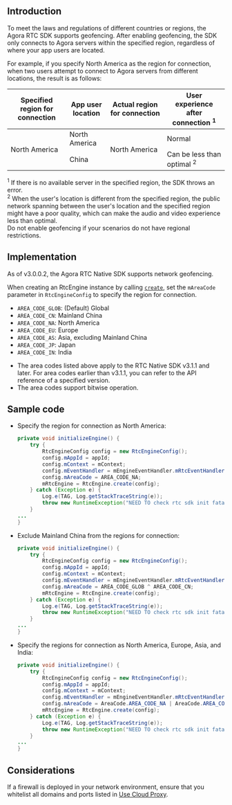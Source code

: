 <PlatformWrapper platform="android">

## Introduction

To meet the laws and regulations of different countries or regions, the Agora RTC SDK supports geofencing. After enabling geofencing, the SDK only connects to Agora servers within the specified region, regardless of where your app users are located.

For example, if you specify North America as the region for connection, when two users attempt to connect to Agora servers from different locations, the result is as follows:

<table class="tg">
<thead>
  <tr>
    <th class="tg-ln2d">Specified region for connection</th>
    <th class="tg-ln2d">App user location</th>
    <th class="tg-ln2d">Actual region for connection </th>
		<th class="tg-ln2d">User experience after connection <sup>1</sup></th>
  </tr>
</thead>
<tbody>
  <tr>
    <td class="tg-6yr1" rowspan="2">North America</td>
    <td class="tg-6yr1">North America</td>
    <td class="tg-6yr1" rowspan="2">North America</td>
    <td class="tg-6yr1">Normal</td>
  </tr>
  <tr>
    <td class="tg-6yr1">China</td>
    <td class="tg-6yr1">Can be less than optimal <sup>2</sup></td>
  </tr>
</tbody>
</table>

<div class="alert info"> <sup>1</sup> If there is no available server in the specified region, the SDK throws an error.<br/><sup>2</sup> When the user's location is different from the specified region, the public network spanning between the user's location and the specified region might have a poor quality, which can make the audio and video experience less than optimal.</div>

<div class="alert note">Do not enable geofencing if your scenarios do not have regional restrictions.</div>

## Implementation

As of v3.0.0.2, the Agora RTC Native SDK supports network geofencing. 

When creating an RtcEngine instance by calling [`create`](./API%20Reference/java/classio_1_1agora_1_1rtc_1_1_rtc_engine.html#a45832a91b1051bc7641ccd8958288dba), set the `mAreaCode` parameter in `RtcEngineConfig` to specify the region for connection.

- `AREA_CODE_GLOB`: (Default) Global
- `AREA_CODE_CN`: Mainland China
- `AREA_CODE_NA`: North America
- `AREA_CODE_EU`: Europe
- `AREA_CODE_AS`: Asia, excluding Mainland China
- `AREA_CODE_JP`: Japan
- `AREA_CODE_IN`: India

<div class="alert note"><ul><li>The area codes listed above apply to the RTC Native SDK v3.1.1 and later. For area codes earlier than v3.1.1, you can refer to the API reference of a specified version.</li><li>The area codes support bitwise operation.</li></ul></div>

## Sample code

- Specify the region for connection as North America:

  ```java
  private void initializeEngine() {
      try {
          RtcEngineConfig config = new RtcEngineConfig();
          config.mAppId = appId;
          config.mContext = mContext;
          config.mEventHandler = mEngineEventHandler.mRtcEventHandler;
          config.mAreaCode = AREA_CODE_NA;
          mRtcEngine = RtcEngine.create(config);
      } catch (Exception e) {
          Log.e(TAG, Log.getStackTraceString(e));
          throw new RuntimeException("NEED TO check rtc sdk init fatal error\n" + Log.getStackTraceString(e));
      }
  ...
  }
  ```

- Exclude Mainland China from the regions for connection:

  ```java
  private void initializeEngine() {
      try {
          RtcEngineConfig config = new RtcEngineConfig();
          config.mAppId = appId;
          config.mContext = mContext;
          config.mEventHandler = mEngineEventHandler.mRtcEventHandler;
          config.mAreaCode = AREA_CODE_GLOB ^ AREA_CODE_CN;
          mRtcEngine = RtcEngine.create(config);
      } catch (Exception e) {
          Log.e(TAG, Log.getStackTraceString(e));
          throw new RuntimeException("NEED TO check rtc sdk init fatal error\n" + Log.getStackTraceString(e));
      }
  ...
  }
  ```

- Specify the regions for connection as North America, Europe, Asia, and India:

  ```java
  private void initializeEngine() {
      try {
          RtcEngineConfig config = new RtcEngineConfig();
          config.mAppId = appId;
          config.mContext = mContext;
          config.mEventHandler = mEngineEventHandler.mRtcEventHandler;
          config.mAreaCode = AreaCode.AREA_CODE_NA | AreaCode.AREA_CODE_EU | AreaCode.AREA_CODE_AS | AreaCode.AREA_CODE_IN;
          mRtcEngine = RtcEngine.create(config);
      } catch (Exception e) {
          Log.e(TAG, Log.getStackTraceString(e));
          throw new RuntimeException("NEED TO check rtc sdk init fatal error\n" + Log.getStackTraceString(e));
      }
  ...
  }
  ```

## Considerations

If a firewall is deployed in your network environment, ensure that you whitelist all domains and ports listed in [Use Cloud Proxy](cloudproxy_native).

</PlatformWrapper>